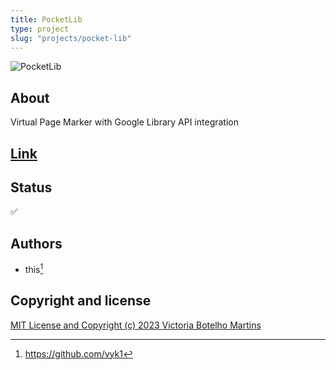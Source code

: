```yaml
---
title: PocketLib
type: project
slug: "projects/pocket-lib"
---
```


![PocketLib](./pocket-lib.png)

## About

Virtual Page Marker with Google Library API integration

## [Link](https://pocketlib.netlify.app)

## Status

✅

## Authors

- this[^1]

## Copyright and license

[MIT License and Copyright (c) 2023 Victoria Botelho Martins](https://github.com/vyk1/PocketLib/blob/master/LICENSE)

[^1]: https://github.com/vyk1